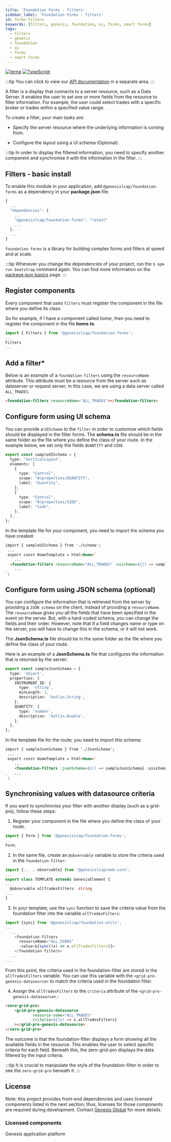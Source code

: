 ```yaml
---
title: 'Foundation Forms - filters'
sidebar_label: 'Foundation Forms - filters'
id: forms-filters
keywords: [filters, genesis, foundation, ui, forms, smart forms]
tags:
  - filters
  - genesis
  - foundation
  - ui
  - forms
  - smart forms
---
```


[![lerna](https://img.shields.io/badge/maintained%20with-lerna-cc00ff.svg)](https://lerna.js.org/)
[![TypeScript](https://img.shields.io/badge/%3C%2F%3E-TypeScript-%230074c1.svg)](https://www.typescriptlang.org/)

:::tip
You can click to view our [API documentation](./docs/api/index.md) in a separate area.
:::

A filter is a display that connects to a server resource, such as a Data Server. It enables the user to set one or more fields from the resource to filter information. For example, the user could select trades with a specific broker or trades within a specified value range.

To create a filter, your main tasks are:

- Specify the server resource where the underlying information is coming from.

- Configure the layout using a UI schema (Optional).

:::tip
In order to display the filtered information, you need to specify another component and synchronise it with the information in the filter.
:::

## Filters - basic install

To enable this module in your application, add `@genesislcap/foundation-forms` as a dependency in your **package.json** file. 

```javascript
{
  ...
  "dependencies": {
    ...
    "@genesislcap/foundation-forms": "latest"
    ...
  },
  ...
}
```
`foundation-forms` is a library for building complex forms and filters at speed and at scale.

:::tip
Whenever you change the dependencies of your project, run the `$ npm run bootstrap` command again. You can find more information on the [package.json basics](../../../web/basics/package-json-basics/) page.
:::

## Register components

Every component that uses `filters` must register the component in the file where you define its class.

So for example, if I have a component called *home*, then you need to register the component in the file **home.ts**.

```ts
import { Filters } from '@genesislcap/foundation-forms';
...
Filters
...
```

## Add a filter*

Below is an example of a `foundation-filters` using the `resourceName` attribute. This attribute must be a resource from the server such as dataserver or request server; in this case, we are using a data server called `ALL_TRADES`.

```html
<foundation-filters resourceName="ALL_TRADES"></foundation-filters>
```

## Configure form using UI schema

You can provide a `UISchema` to the `filter` in order to customise which fields should be displayed in the filter forms. The **schema.ts** file should be in the same folder as the file where you define the class of your route. In the example below, we set only the fields `QUANTITY` and `SIDE`.

```ts
export const sampleUISchema = {
  type: "VerticalLayout",
  elements: [
    {
      type: "Control",
      scope: "#/properties/QUANTITY",
      label: "Quantity",
    },
    {
      type: "Control",
      scope: "#/properties/SIDE",
      label: "Side",
    },
  ],
};
```

In the template file for your component, you need to import the schema you have created:

```html
import { sampleUISchema } from './schema';
 ...
 export const HomeTemplate = html<Home>`
	...
  <foundation-filters resourceName="ALL_TRADES" :uischema=${() => sampleUISchema}></foundation-filters>
	...
`;
```

## Configure form using JSON schema (optional)

You can configure the information that is retrieved from the server by providing a `JSON schema` on the client, instead of providing a `resourceName`. The `resourceName` gives you all the fields that have been specified in the event on the server. But, with a hard-coded schema, you can change the fields and their order. However, note that if a field changes name or type on the server, you will have to change this in the schema, or it will not work.

The **JsonSchema.ts** file should be in the same folder as the file where you define the class of your route.

Here is an example of a **JsonSchema.ts** file that configures the information that is returned by the server:
```ts
export const sampleJsonSchema = {
  type: 'object',
  properties: {
    INSTRUMENT_ID: {
      type: 'string',
      minLength: 3,
      description: 'kotlin.String',
    },
    QUANTITY: {
      type: 'number',
      description: 'kotlin.Double',
    },
  },
};
```

In the template file for the route, you need to import this schema:

```html
import { sampleJsonSchema } from './JsonSchema';
 ...
 export const HomeTemplate = html<Home>`
	...
 	<foundation-filters :jsonSchema=${() => sampleJsonSchema} :uischema=${() => sampleUISchema}></foundation-filters>
	...
`;
```

## Synchronising values with datasource criteria

If you want to synchronise your filter with another display (such as a grid-pro), follow these steps:

1. Register your component in the file where you define the class of your route. 

```ts
import { Form } from '@genesislcap/foundation-forms';
...
Form;
```

2. In the same file, create an `@observable` variable to store the criteria used in the `foundation-filter`:

```ts {1,5}
import {... , observable} from '@genesislcap/web-core';
...
export class TEMPLATE extends GenesisElement {
...
  @observable allTradesFilters: string
...
}
```

3. In your template, use the `sync` function to save the criteria value from the foundation filter into the variable `allTradesFilters`:

```typescript tile="Example 4" {1,4}
import {sync} from '@genesislcap/foundation-utils';
...
  ...
    <foundation-filters
      resourceName="ALL_USERS"
      :value=${sync((x) => x.allTradesfilters)}>
    </foundation-filters>
  ...
...    
```

From this point, the criteria used in the foundation-filter are stored in the `allTradesFilters` variable. You can use this variable with the `<grid-pro-genesis-datasource>` to match the criteria used in the foundation filter. 

4. Assign the `allTradesFilters` to the `criteria` attribute of the `<grid-pro-genesis-datasource>`.:

```html
<zero-grid-pro>
    <grid-pro-genesis-datasource
            resource-name="ALL_TRADES"
            criteria=${(x) => x.allTradesFilters}
    ></grid-pro-genesis-datasource>
</zero-grid-pro>
```

The outcome is that the foundation-filter displays a form showing all the available fields in the resource. This enables the user to select specific criteria for each field. Beneath this, the zero-grid-pro displays the data filtered by the input criteria.

:::tip
It is crucial to manipulate the style of the foundation-filter in order to see the `zero-grid-pro` beneath it.
:::

## License

Note: this project provides front-end dependencies and uses licensed components listed in the next section; thus, licenses for those components are required during development. Contact [Genesis Global](https://genesis.global/contact-us/) for more details.

### Licensed components
Genesis application platform
